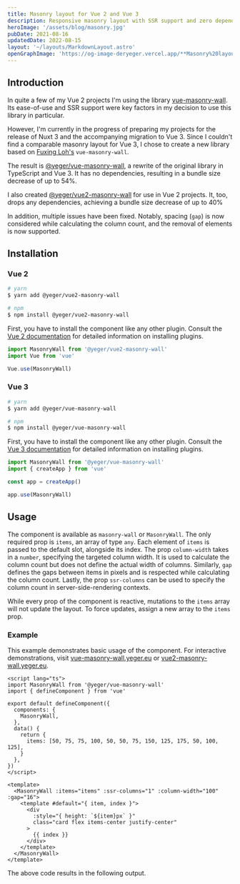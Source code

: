 ```yaml
---
title: Masonry layout for Vue 2 and Vue 3
description: Responsive masonry layout with SSR support and zero dependencies for Vue 2 and Vue 3.
heroImage: '/assets/blog/masonry.jpg'
pubDate: 2021-08-16
updatedDate: 2022-08-15
layout: '~/layouts/MarkdownLayout.astro'
openGraphImage: 'https://og-image-deryeger.vercel.app/**Masonry%20layout%20for%20Vue%202%20and%20Vue%203**.png?theme=dark&md=1&fontSize=100px&images=https%3A%2F%2Fjan-mueller.at%2Fog-image-light.svg&images=https%3A%2F%2Fapi.iconify.design%2Flogos%2Fvue.svg'
---
```


## Introduction

In quite a few of my Vue 2 projects I'm using the library [vue-masonry-wall](https://github.com/fuxingloh/vue-masonry-wall).
Its ease-of-use and SSR support were key factors in my decision to use this library in particular.

However, I'm currently in the progress of preparing my projects for the release of Nuxt 3 and the accompanying migration to Vue 3.
Since I couldn't find a comparable masonry layout for Vue 3, I chose to create a new library based on [Fuxing Loh's](https://github.com/fuxingloh) `vue-masonry-wall`.

The result is [@yeger/vue-masonry-wall](https://github.com/DerYeger/vue-masonry-wall), a rewrite of the original library in TypeScript and Vue 3.
It has no dependencies, resulting in a bundle size decrease of up to 54%.

I also created [@yeger/vue2-masonry-wall](https://github.com/DerYeger/vue2-masonry-wall) for use in Vue 2 projects.
It, too, drops any dependencies, achieving a bundle size decrease of up to 40%

In addition, multiple issues have been fixed.
Notably, spacing (`gap`) is now considered while calculating the column count, and the removal of elements is now supported.

## Installation

### Vue 2

```bash
# yarn
$ yarn add @yeger/vue2-masonry-wall

# npm
$ npm install @yeger/vue2-masonry-wall
```

First, you have to install the component like any other plugin.
Consult the [Vue 2 documentation](https://vuejs.org/v2/guide/plugins.html#Using-a-Plugin) for detailed information on installing plugins.

```ts
import MasonryWall from '@yeger/vue2-masonry-wall'
import Vue from 'vue'

Vue.use(MasonryWall)
```

### Vue 3

```bash
# yarn
$ yarn add @yeger/vue-masonry-wall

# npm
$ npm install @yeger/vue-masonry-wall
```

First, you have to install the component like any other plugin.
Consult the [Vue 3 documentation](https://v3.vuejs.org/guide/plugins.html#using-a-plugin) for detailed information on installing plugins.

```ts
import MasonryWall from '@yeger/vue-masonry-wall'
import { createApp } from 'vue'

const app = createApp()

app.use(MasonryWall)
```

## Usage

The component is available as `masonry-wall` or `MasonryWall`.
The only required prop is `items`, an array of type `any`.
Each element of `items` is passed to the default slot, alongside its index.
The prop `column-width` takes in a `number`, specifying the targeted column width.
It is used to calculate the column count but does not define the actual width of columns.
Similarly, `gap` defines the gaps between items in pixels and is respected while calculating the column count.
Lastly, the prop `ssr-columns` can be used to specify the column count in server-side-rendering contexts.

While every prop of the component is reactive, mutations to the `items` array will not update the layout.
To force updates, assign a new array to the `items` prop.

### Example

This example demonstrates basic usage of the component.
For interactive demonstrations, visit [vue-masonry-wall.yeger.eu](https://vue-masonry-wall.yeger.eu/) or [vue2-masonry-wall.yeger.eu](https://vue2-masonry-wall.yeger.eu/).

```vue
<script lang="ts">
import MasonryWall from '@yeger/vue-masonry-wall'
import { defineComponent } from 'vue'

export default defineComponent({
  components: {
    MasonryWall,
  },
  data() {
    return {
      items: [50, 75, 75, 100, 50, 50, 75, 150, 125, 175, 50, 100, 125],
    }
  },
})
</script>

<template>
  <MasonryWall :items="items" :ssr-columns="1" :column-width="100" :gap="16">
    <template #default="{ item, index }">
      <div
        :style="{ height: `${item}px` }"
        class="card flex items-center justify-center"
      >
        {{ index }}
      </div>
    </template>
  </MasonryWall>
</template>
```

The above code results in the following output.


<VueMasonryWall client:idle />
